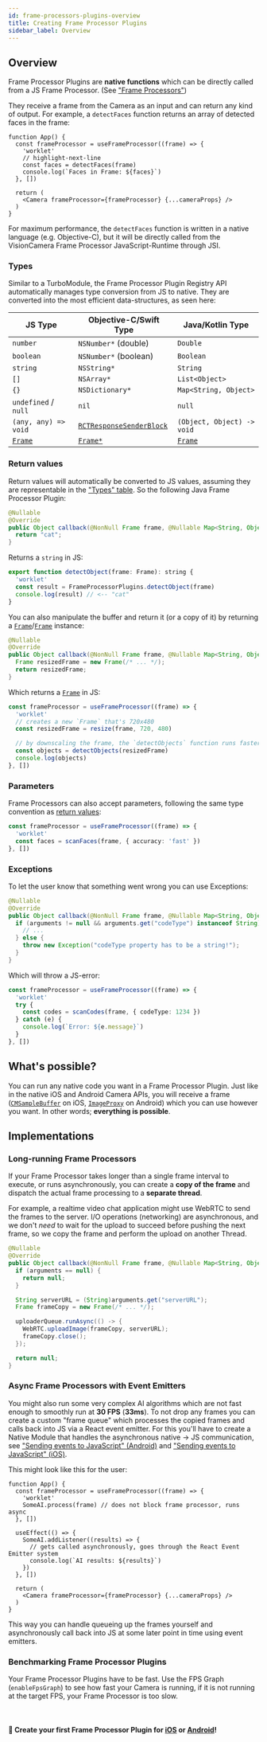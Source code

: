 ```yaml
---
id: frame-processors-plugins-overview
title: Creating Frame Processor Plugins
sidebar_label: Overview
---
```



## Overview

Frame Processor Plugins are **native functions** which can be directly called from a JS Frame Processor. (See ["Frame Processors"](frame-processors))

They receive a frame from the Camera as an input and can return any kind of output. For example, a `detectFaces` function returns an array of detected faces in the frame:

```tsx
function App() {
  const frameProcessor = useFrameProcessor((frame) => {
    'worklet'
    // highlight-next-line
    const faces = detectFaces(frame)
    console.log(`Faces in Frame: ${faces}`)
  }, [])

  return (
    <Camera frameProcessor={frameProcessor} {...cameraProps} />
  )
}
```

For maximum performance, the `detectFaces` function is written in a native language (e.g. Objective-C), but it will be directly called from the VisionCamera Frame Processor JavaScript-Runtime through JSI.

### Types

Similar to a TurboModule, the Frame Processor Plugin Registry API automatically manages type conversion from JS to native. They are converted into the most efficient data-structures, as seen here:

| JS Type              | Objective-C/Swift Type        | Java/Kotlin Type           |
|----------------------|-------------------------------|----------------------------|
| `number`             | `NSNumber*` (double)          | `Double`                   |
| `boolean`            | `NSNumber*` (boolean)         | `Boolean`                  |
| `string`             | `NSString*`                   | `String`                   |
| `[]`                 | `NSArray*`                    | `List<Object>`             |
| `{}`                 | `NSDictionary*`               | `Map<String, Object>`      |
| `undefined` / `null` | `nil`                         | `null`                     |
| `(any, any) => void` | [`RCTResponseSenderBlock`][4] | `(Object, Object) -> void` |
| [`Frame`][1]         | [`Frame*`][2]                 | [`Frame`][3]               |

### Return values

Return values will automatically be converted to JS values, assuming they are representable in the ["Types" table](#types). So the following Java Frame Processor Plugin:

```java
@Nullable
@Override
public Object callback(@NonNull Frame frame, @Nullable Map<String, Object> arguments) {
  return "cat";
}
```

Returns a `string` in JS:

```js
export function detectObject(frame: Frame): string {
  'worklet'
  const result = FrameProcessorPlugins.detectObject(frame)
  console.log(result) // <-- "cat"
}
```

You can also manipulate the buffer and return it (or a copy of it) by returning a [`Frame`][2]/[`Frame`][3] instance:

```java
@Nullable
@Override
public Object callback(@NonNull Frame frame, @Nullable Map<String, Object> arguments) {
  Frame resizedFrame = new Frame(/* ... */);
  return resizedFrame;
}
```

Which returns a [`Frame`](https://github.com/mrousavy/react-native-vision-camera/blob/main/package/src/Frame.ts) in JS:

```js
const frameProcessor = useFrameProcessor((frame) => {
  'worklet'
  // creates a new `Frame` that's 720x480
  const resizedFrame = resize(frame, 720, 480)

  // by downscaling the frame, the `detectObjects` function runs faster.
  const objects = detectObjects(resizedFrame)
  console.log(objects)
}, [])
```

### Parameters

Frame Processors can also accept parameters, following the same type convention as [return values](#return-values):

```ts
const frameProcessor = useFrameProcessor((frame) => {
  'worklet'
  const faces = scanFaces(frame, { accuracy: 'fast' })
}, [])
```

### Exceptions

To let the user know that something went wrong you can use Exceptions:

```java
@Nullable
@Override
public Object callback(@NonNull Frame frame, @Nullable Map<String, Object> arguments) {
  if (arguments != null && arguments.get("codeType") instanceof String) {
    // ...
  } else {
    throw new Exception("codeType property has to be a string!");
  }
}
```

Which will throw a JS-error:

```ts
const frameProcessor = useFrameProcessor((frame) => {
  'worklet'
  try {
    const codes = scanCodes(frame, { codeType: 1234 })
  } catch (e) {
    console.log(`Error: ${e.message}`)
  }
}, [])
```

## What's possible?

You can run any native code you want in a Frame Processor Plugin. Just like in the native iOS and Android Camera APIs, you will receive a frame ([`CMSampleBuffer`][5] on iOS, [`ImageProxy`][6] on Android) which you can use however you want. In other words; **everything is possible**.

## Implementations

### Long-running Frame Processors

If your Frame Processor takes longer than a single frame interval to execute, or runs asynchronously, you can create a **copy of the frame** and dispatch the actual frame processing to a **separate thread**.

For example, a realtime video chat application might use WebRTC to send the frames to the server. I/O operations (networking) are asynchronous, and we don't _need_ to wait for the upload to succeed before pushing the next frame, so we copy the frame and perform the upload on another Thread.

```java
@Nullable
@Override
public Object callback(@NonNull Frame frame, @Nullable Map<String, Object> arguments) {
  if (arguments == null) {
    return null;
  }

  String serverURL = (String)arguments.get("serverURL");
  Frame frameCopy = new Frame(/* ... */);

  uploaderQueue.runAsync(() -> {
    WebRTC.uploadImage(frameCopy, serverURL);
    frameCopy.close();
  });

  return null;
}
```

### Async Frame Processors with Event Emitters

You might also run some very complex AI algorithms which are not fast enough to smoothly run at **30 FPS** (**33ms**). To not drop any frames you can create a custom "frame queue" which processes the copied frames and calls back into JS via a React event emitter. For this you'll have to create a Native Module that handles the asynchronous native -> JS communication, see ["Sending events to JavaScript" (Android)](https://reactnative.dev/docs/native-modules-android#sending-events-to-javascript) and ["Sending events to JavaScript" (iOS)](https://reactnative.dev/docs/native-modules-ios#sending-events-to-javascript).

This might look like this for the user:

```tsx
function App() {
  const frameProcessor = useFrameProcessor((frame) => {
    'worklet'
    SomeAI.process(frame) // does not block frame processor, runs async
  }, [])

  useEffect(() => {
    SomeAI.addListener((results) => {
      // gets called asynchronously, goes through the React Event Emitter system
      console.log(`AI results: ${results}`)
    })
  }, [])

  return (
    <Camera frameProcessor={frameProcessor} {...cameraProps} />
  )
}
```

This way you can handle queueing up the frames yourself and asynchronously call back into JS at some later point in time using event emitters.

### Benchmarking Frame Processor Plugins

Your Frame Processor Plugins have to be fast. Use the FPS Graph (`enableFpsGraph`) to see how fast your Camera is running, if it is not running at the target FPS, your Frame Processor is too slow.

<br />

#### 🚀 Create your first Frame Processor Plugin for [iOS](frame-processors-plugins-ios) or [Android](frame-processors-plugins-android)!

[1]: https://github.com/mrousavy/react-native-vision-camera/blob/main/package/src/Frame.ts
[2]: https://github.com/mrousavy/react-native-vision-camera/blob/main/package/ios/Frame%20Processor/Frame.h
[3]: https://github.com/mrousavy/react-native-vision-camera/blob/main/package/android/src/main/java/com/mrousavy/camera/frameprocessor/Frame.java
[4]: https://github.com/facebook/react-native/blob/9a43eac7a32a6ba3164a048960101022a92fcd5a/React/Base/RCTBridgeModule.h#L20-L24
[5]: https://developer.apple.com/documentation/coremedia/cmsamplebuffer
[6]: https://developer.android.com/reference/androidx/camera/core/ImageProxy
